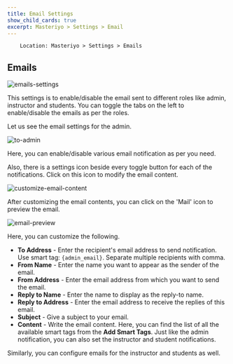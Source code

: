 ```yaml
---
title: Email Settings
show_child_cards: true
excerpt: Masteriyo > Settings > Email
---
```


        Location: Masteriyo > Settings > Emails

## Emails

![emails-settings](https://github.com/Masteriyo/masteriyo-docs/assets/75772539/0fabb024-7990-4fb1-a273-e8e6a02cd6c9)

This settings is to enable/disable the email sent to different roles like admin, instructor and students. You can toggle the tabs on the left to enable/disable the emails as per the roles.

Let us see the email settings for the admin.

![to-admin](https://github.com/Masteriyo/masteriyo-docs/assets/75772539/7dd7e270-0389-4ecd-9517-1e708b2649f6)

Here, you can enable/disable various email notification as per you need.

Also, there is a settings icon beside every toggle button for each of the notifications. Click on this icon to modify the email content.

![customize-email-content](https://github.com/Masteriyo/masteriyo-docs/assets/75772539/598a9683-b3f1-484f-b074-0604cfd04031)

After customizing the email contents, you can click on the 'Mail' icon to preview the email.

![email-preview](https://github.com/Masteriyo/masteriyo-docs/assets/75772539/99bc1dc4-308d-49e0-a29f-06c410e2d7c6)

Here, you can customize the following.

- **To Address** - Enter the recipient's email address to send notification. Use smart tag: `{admin_email}`. Separate multiple recipients with comma.
- **From Name** - Enter the name you want to appear as the sender of the email.
- **From Address** - Enter the email address from which you want to send the email.
- **Reply to Name** - Enter the name to display as the reply-to name.
- **Reply to Address** - Enter the email address to receive the replies of this email.
- **Subject** - Give a subject to your email.
- **Content** - Write the email content. Here, you can find the list of all the available smart tags from the **Add Smart Tags**.
  Just like the admin notification, you can also set the instructor and student notifications.

Similarly, you can configure emails for the instructor and students as well.
